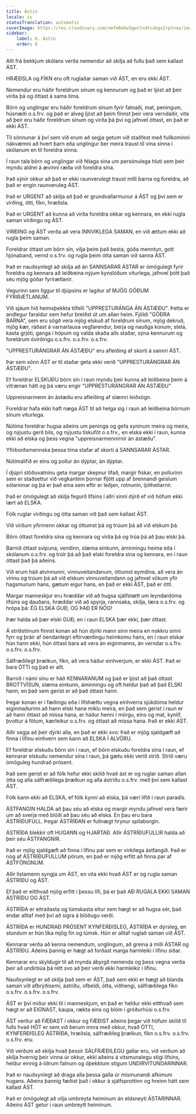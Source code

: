 ```yaml
---
title: Ástin
locale: is
statusTranslation: automatic
coverImage: https://res.cloudinary.com/xmfm6mhw3gwctndtcubgx2rptnae/image/upload/v1740337243/small_cover_educacion_fundamental_a051170f1c.webp
sidebar:
    label: 8. Ástin
    order: 8
---
```

Allt frá bekkjum skólans verða nemendur að skilja að fullu það sem kallast ÁST.

HRÆÐSLA og FÍKN eru oft ruglaðar saman við ÁST, en eru ekki ÁST.

Nemendur eru háðir foreldrum sínum og kennurum og það er ljóst að þeir virða þá og óttast á sama tíma.

Börn og unglingar eru háðir foreldrum sínum fyrir fatnaði, mat, peningum, húsnæði o.s.frv. og það er alveg ljóst að þeim finnst þeir vera verndaðir, vita að þeir eru háðir foreldrum sínum og virða þá því og jafnvel óttast, en það er ekki ÁST.

Til sönnunar á því sem við erum að segja getum við staðfest með fullkominni nákvæmni að hvert barn eða unglingur ber meira traust til vina sinna í skólanum en til foreldra sinna.

Í raun tala börn og unglingar við félaga sína um persónulega hluti sem þeir myndu aldrei á ævinni ræða við foreldra sína.

Það sýnir okkur að það er ekki raunverulegt traust milli barna og foreldra, að það er engin raunveruleg ÁST.

Það er URGENT að skilja að það er grundvallarmunur á ÁST og því sem er virðing, ótti, fíkn, hræðsla.

Það er URGENT að kunna að virða foreldra okkar og kennara, en ekki rugla saman virðingu og ÁST.

VIRÐING og ÁST verða að vera INNVIKLEGA SAMAN, en við ættum ekki að rugla þeim saman.

Foreldrar óttast um börn sín, vilja þeim það besta, góða menntun, gott hjónaband, vernd o.s.frv. og rugla þeim ótta saman við sanna ÁST.

Það er nauðsynlegt að skilja að án SANNSARAR ÁSTAR er ómögulegt fyrir foreldra og kennara að leiðbeina nýjum kynslóðum viturlega, jafnvel þótt það séu mjög góðar fyrirætlanir.

Vegurinn sem liggur til djúpsins er lagður af MJÖG GÓÐUM FYRIRÆTLANUM.

Við sjáum hið heimsþekkta tilfelli "UPPRESTURÁNGA ÁN ÁSTÆÐU". Þetta er andlegur faraldur sem hefur breiðst út um allan heim. Fjöldi "GÓÐRA BARNA", sem eru sögð vera mjög elskuð af foreldrum sínum, mjög dekruð, mjög kær, ráðast á varnarlausa vegfarendur, berja og nauðga konum, stela, kasta grjóti, ganga í hópum og valda skaða alls staðar, sýna kennurum og foreldrum óvirðingu o.s.frv. o.s.frv. o.s.frv.

"UPPRESTURÁNGRAR ÁN ÁSTÆÐU" eru afleiðing af skorti á sannri ÁST.

Þar sem sönn ÁST er til staðar geta ekki verið "UPPRESTURÁNGRAR ÁN ÁSTÆÐU".

Ef foreldrar ELSKUÐU börn sín í raun myndu þeir kunna að leiðbeina þeim á vitrænan hátt og þá væru engir "UPPRESTURÁNGRAR ÁN ÁSTÆÐU"

Uppreisnarmenn án ástæðu eru afleiðing af slæmri leiðsögn.

Foreldrar hafa ekki haft næga ÁST til að helga sig í raun að leiðbeina börnum sínum viturlega.

Nútíma foreldrar hugsa aðeins um peninga og gefa syninum meira og meira, og nýjustu gerð bíls, og nýjustu tískuföt o.s.frv., en elska ekki í raun, kunna ekki að elska og þess vegna "uppreisnarmennirnir án ástæðu".

Yfirborðsmennska þessa tíma stafar af skorti á SANNSARAR ÁSTAR.

Nútímalífið er eins og pollur án dýptar, án dýptar.

Í djúpri stöðuvatninu geta margar skepnur lifað, margir fiskar, en pollurinn sem er staðsettur við vegkantinn þornar fljótt upp af brennandi geislum sólarinnar og þá er það eina sem eftir er leðjan, rotnunin, ljótheitarnir.

Það er ómögulegt að skilja fegurð lífsins í allri sinni dýrð ef við höfum ekki lært að ELSKA.

Fólk ruglar virðingu og ótta saman við það sem kallast ÁST.

Við virðum yfirmenn okkar og óttumst þá og trúum þá að við elskum þá.

Börn óttast foreldra sína og kennara og virða þá og trúa þá að þau elski þá.

Barnið óttast svipuna, vendinn, slæma einkunn, áminningu heima eða í skólanum o.s.frv. og trúir þá að það elski foreldra sína og kennara, en í raun óttast það þá aðeins.

Við erum háð atvinnunni, vinnuveitandanum, óttumst eymdina, að vera án vinnu og trúum þá að við elskum vinnuveitandann og jafnvel vökum yfir hagsmunum hans, gætum eigur hans, en það er ekki ÁST, það er ótti.

Margar manneskjur eru hræddar við að hugsa sjálfstætt um leyndardóma lífsins og dauðans, hræddar við að spyrja, rannsaka, skilja, læra o.s.frv. og hrópa þá: ÉG ELSKA GUÐ, OG ÞAÐ ER NÓG!

Þær halda að þær elski GUÐ, en í raun ELSKA þær ekki, þær óttast.

Á stríðstímum finnst konan að hún dýrki mann sinn meira en nokkru sinni fyrr og þráir af óendanlegri eftirvæntingu heimkomu hans, en í raun elskar hún hann ekki, hún óttast bara að vera án eiginmanns, án verndar o.s.frv. o.s.frv. o.s.frv.

Sálfræðilegt þrælkun, fíkn, að vera háður einhverjum, er ekki ÁST. Það er bara ÓTTI og það er allt.

Barnið í námi sínu er háð KENNARANUM og það er ljóst að það óttast BROTTVÍSUN, slæma einkunn, áminningu og oft heldur það að það ELSKI hann, en það sem gerist er að það óttast hann.

Þegar konan er í fæðingu eða í lífshættu vegna einhverra sjúkdóma heldur eiginmaðurinn að hann elski hana miklu meira, en það sem gerist í raun er að hann óttast að missa hana, er háður henni í mörgu, eins og mat, kynlíf, þvottur á fötum, kærleikur o.s.frv. og óttast að missa hana. Það er ekki ÁST.

Allir segja að þeir dýrki alla, en það er ekki svo: Það er mjög sjaldgæft að finna í lífinu einhvern sem kann að ELSKA Í ALVÖRU.

Ef foreldrar elskuðu börn sín í raun, ef börn elskuðu foreldra sína í raun, ef kennarar elskuðu nemendur sína í raun, þá gætu ekki verið stríð. Stríð væru ómöguleg hundrað prósent.

Það sem gerist er að fólk hefur ekki skilið hvað ást er og ruglar saman allan ótta og alla sálfræðilega þrælkun og alla ástríðu o.s.frv. með því sem kallast ÁST.

Fólk kann ekki að ELSKA, ef fólk kynni að elska, þá væri lífið í raun paradís.

ÁSTFANGIN HALDA að þau séu að elska og margir myndu jafnvel vera færir um að sverja með blóði að þau séu að elska. En þau eru bara ÁSTRÍÐUFULL. Þegar ÁSTRÍÐAN er fullnægt hrynur spilaborgin.

ÁSTRÍÐA blekkir oft HUGANN og HJARTAÐ. Allir ÁSTRÍÐUFULLIR halda að þeir séu ÁSTFANGNIR.

Það er mjög sjaldgæft að finna í lífinu par sem er virkilega ástfangið. Það er nóg af ÁSTRÍÐUFULLUM pörum, en það er mjög erfitt að finna par af ÁSTFÖNGNUM.

Allir listamenn syngja um ÁST, en vita ekki hvað ÁST er og rugla saman ÁSTRÍÐU og ÁST.

Ef það er eitthvað mjög erfitt í þessu lífi, þá er það AÐ RUGALA EKKI SAMAN ÁSTRÍÐU OG ÁST.

ÁSTRÍÐA er eitraðasta og lúmskasta eitur sem hægt er að hugsa sér, það endar alltaf með því að sigra á blóðugu verði.

ÁSTRÍÐA er HUNDRAÐ PRÓSENT KYNFERÐISLEG, ÁSTRÍÐA er dýrsleg, en stundum er hún líka mjög fín og lúmsk. Hún er alltaf ruglað saman við ÁST.

Kennarar verða að kenna nemendum, unglingum, að greina á milli ÁSTAR og ÁSTRÍÐU. Aðeins þannig er hægt að forðast marga harmleiki í lífinu síðar.

Kennarar eru skyldugir til að mynda ábyrgð nemenda og þess vegna verða þeir að undirbúa þá rétt svo að þeir verði ekki harmleikir í lífinu.

Nauðsynlegt er að skilja það sem er ÁST, það sem ekki er hægt að blanda saman við afbrýðisemi, ástríðu, ofbeldi, ótta, viðhengi, sálfræðilega fíkn o.s.frv. o.s.frv. o.s.frv.

ÁST er því miður ekki til í manneskjum, en það er heldur ekki eitthvað sem hægt er að EIGNAST, kaupa, rækta eins og blóm í gróðurhúsi o.s.frv.

ÁST verður að FÆÐAST í okkur og FÆÐIST aðeins þegar við höfum skilið til fulls hvað HÖT er sem við berum innra með okkur, hvað ÓTTI, KYNFERÐISLEG ÁSTRÍÐA, hræðsla, sálfræðileg þrælkun, fíkn o.s.frv. o.s.frv. o.s.frv. eru.

Við verðum að skilja hvað þessir SÁLFRÆÐILEGU gallar eru, við verðum að skilja hvernig þeir vinna úr okkur, ekki aðeins á vitsmunalegu stigi lífsins, heldur einnig á öðrum falnum og óþekktum stigum UNDIRVITUNDARINNAR.

Það er nauðsynlegt að draga alla þessa galla úr mismunandi afkimum hugans. Aðeins þannig fæðist það í okkur á sjálfsprottinn og hreinn hátt sem kallast ÁST.

Það er ómögulegt að vilja umbreyta heiminum án eldsneyti ÁSTARINNAR. Aðeins ÁST getur í raun umbreytt heiminum.

